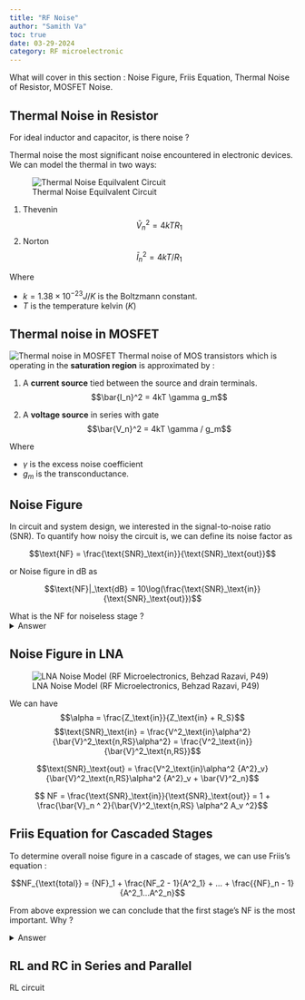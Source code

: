```yaml
---
title: "RF Noise"
author: "Samith Va"
toc: true
date: 03-29-2024
category: RF microelectronic
---
```


What will cover in this section : Noise Figure, Friis Equation, Thermal Noise of Resistor, MOSFET Noise.

## Thermal Noise in Resistor

For ideal inductor and capacitor, is there noise ?

Thermal noise the most significant noise encountered in electronic devices. We can model the thermal in two ways:

![Thermal Noise Equilvalent Circuit](thermal_noise.png)

1. Thevenin 
$$\bar{V}^2_n = 4kTR_1$$
2. Norton
$$\bar{I}^2_n = 4kT/R_1$$

Where 

- $k = 1.38 \times 10^{-23} J/K$ is the Boltzmann constant.
- $T$ is the temperature kelvin $(K)$

## Thermal noise in MOSFET

![Thermal noise in MOSFET](mosfet_thermal_noise.png)
Thermal noise of MOS transistors which is operating in the **saturation region** is approximated by :

1. A **current source** tied between the source and drain terminals.
$$\bar{I_n}^2 = 4kT \gamma g_m$$

2. A **voltage source** in series with gate
$$\bar{V_n}^2 = 4kT \gamma / g_m$$ 

Where 

- $\gamma$ is the excess noise coefficient
- $g_m$ is the transconductance.

## Noise Figure

In circuit and system design, we interested in the signal-to-noise ratio (SNR). To quantify how noisy the circuit is, we can define its noise factor as

$$\text{NF} = \frac{\text{SNR}_\text{in}}{\text{SNR}_\text{out}}$$

or Noise figure in dB as

$$\text{NF}|_\text{dB} = 10\log(\frac{\text{SNR}_\text{in}}{\text{SNR}_\text{out}})$$

What is the NF for noiseless stage ? 
<details>
<summary>Answer</summary>
NF = 1 = 0 dB
</details> 

## Noise Figure in LNA

![LNA Noise Model (RF Microelectronics, Behzad Razavi, P49)](noise-model.png)

We can have 
$$\alpha = \frac{Z_\text{in}}{Z_\text{in} + R_S}$$
$$\text{SNR}_\text{in} = \frac{V^2_\text{in}\alpha^2}{\bar{V}^2_\text{n,RS}\alpha^2} = \frac{V^2_\text{in}}{\bar{V}^2_\text{n,RS}}$$

$$\text{SNR}_\text{out} = \frac{V^2_\text{in}\alpha^2 {A^2}_v}{\bar{V}^2_\text{n,RS}\alpha^2 {A^2}_v + \bar{V}^2_n}$$

$$ NF = \frac{\text{SNR}_\text{in}}{\text{SNR}_\text{out}} = 1 + \frac{\bar{V}_n ^ 2}{\bar{V}^2_\text{n,RS} \alpha^2 A_v ^2}$$

## Friis Equation for Cascaded Stages

To determine overall noise figure in a cascade of stages, we can use Friis's equation  :

$$NF_{\text{total}} = {NF}_1 + \frac{NF_2 - 1}{A^2_1} + ... + \frac{{NF}_n - 1}{A^2_1...A^2_n}$$

From above expression we can conclude that the first stage's NF is the most important. Why ? 

<details>
<summary>Answer</summary>
Conceptually, because the noise from first stage will be amplified multiple times.
</details> 

## RL and RC in Series and Parallel

RL circuit





